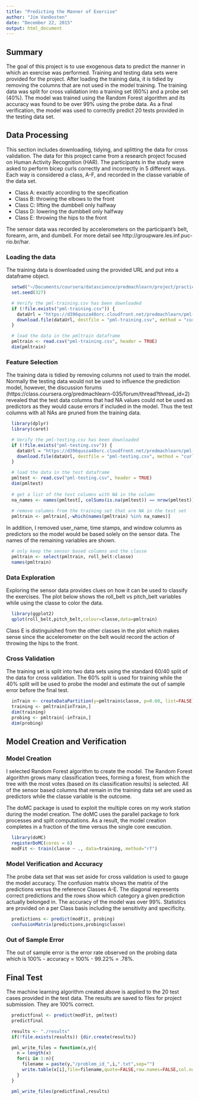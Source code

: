 ```yaml
---
title: "Predicting the Manner of Exercise"
author: "Jim VanOosten"
date: "December 22, 2015"
output: html_document
---
```


## Summary

The goal of this project is to use exogenous data to predict the manner in which an exercise was performed.  Training and testing data sets were provided for the project.  After loading the training data, it is tidied by removing the columns that are not used in the model training.  The training data was split for cross validation into a training set (60%) and a probe set (40%).  The model was trained using the Random Forest algorithm and its accuracy was found to be over 99% using the probe data.  As a final verification, the model was used to correctly predict 20 tests provided in the testing data set.

## Data Processing

This section includes downloading, tidying, and splitting the data for cross validation.   The data for this project came from a research project focused on Human Activity Recognition (HAR).  The participants in the study were asked to perform bicep curls correctly and incorrectly in 5 different ways.  Each way is considered a class, A-F, and recorded in the classe variable of the data set.

* Class A: exactly according to the specification
* Class B: throwing the elbows to the front
* Class C: lifting the dumbbell only halfway
* Class D: lowering the dumbbell only halfway 
* Class E: throwing the hips to the front 

The sensor data was recorded by accelerometers on the participant's belt, forearm, arm, and dumbell.  For more detail see  http://groupware.les.inf.puc-rio.br/har.  

### Loading the data

The training data is downloaded using the provided URL and put into a dataframe object.

```r
  setwd("~/Documents/coursera/datascience/predmachlearn/project/practicalmachinelearning")
  set.seed(327)

  # Verify the pml-training.csv has been downloaded 
  if (!file.exists("pml-training.csv")) {
    dataUrl = "https://d396qusza40orc.cloudfront.net/predmachlearn/pml-training.csv"
    download.file(dataUrl, destfile = "pml-training.csv", method = "curl")
  }

  # load the data in the pmltrain dataframe
  pmltrain <- read.csv("pml-training.csv", header = TRUE)
  dim(pmltrain)
```

### Feature Selection

The training data is tidied by removing columns not used to train the model.  Normally the testing data would not be used to influence the prediction model, however, the discussion forums (https://class.coursera.org/predmachlearn-035/forum/thread?thread_id=2) revealed that the test data columns that had NA values could not be used as predictors as they would cause errors if included in the model.  Thus the test columns with all NAs are pruned from the training data.  
```r
  library(dplyr)
  library(caret)
```

```r
  # Verify the pml-testing.csv has been downloaded 
  if (!file.exists("pml-testing.csv")) {
    dataUrl = "https://d396qusza40orc.cloudfront.net/predmachlearn/pml-testing.csv"
    download.file(dataUrl, destfile = "pml-testing.csv", method = "curl")
  }

  # load the data in the test dataframe
  pmltest <- read.csv("pml-testing.csv", header = TRUE)
  dim(pmltest)
  
  # get a list of the test columns with NA in the column
  na_names <- names(pmltest[, colSums(is.na(pmltest)) == nrow(pmltest)])
  
  # remove columns from the training set that are NA in the test set 
  pmltrain <- pmltrain[,-which(names(pmltrain) %in% na_names)]
```

In addition, I removed user_name, time stamps, and window columns as predictors so the model would be based solely on the sensor data.  The names of the remaining variables are shown.

```r
  # only keep the sensor based columns and the classe 
  pmltrain <- select(pmltrain, roll_belt:classe)
  names(pmltrain)
```

### Data Exploration

Exploring the sensor data provides clues on how it can be used to classify the exercises.  The plot below shows the roll_belt vs pitch_belt variables while using the classe to color the data.    

```r
  library(ggplot2)
  qplot(roll_belt,pitch_belt,colour=classe,data=pmltrain)
```

Class E is distinguished from the other classes in the plot which makes sense since the accelerometer on the belt would record the action of throwing the hips to the front.

### Cross Validation 

The training set is split into two data sets using the standard 60/40 split of the data for cross validation.  The 60% split is used for training while the 40% split will be used to probe the model and estimate the out of sample error before the final test.   

```r
  inTrain <- createDataPartition(y=pmltrain$classe, p=0.60, list=FALSE)
  training <- pmltrain[inTrain,] 
  dim(training)
  probing <- pmltrain[-inTrain,] 
  dim(probing)
```

## Model Creation and Verification 

### Model Creation 

I selected Random Forest algorithm to create the model.  The Random Forest algorithm grows many classification trees, forming a forest, from which the tree with the most votes (based on its classification results) is selected.  All of the sensor based columns that remain in the training data set are used as predictors while the classe variable is the outcome.

The doMC package is used to exploit the multiple cores on my work station during the model creation.  The doMC uses the parallel package to fork processes and split computations.  As a result, the model creation completes in a fraction of the time versus the single core execution.

```r
  library(doMC)
  registerDoMC(cores = 6)
  modFit <- train(classe ~ ., data=training, method="rf")
```


### Model Verification and Accuracy

The probe data set that was set aside for cross validation is used to gauge the model accuracy.  The confusion matrix shows the matrix of the predictions versus the reference Classes A-E.  The diagonal represents correct predictions and the rows show which category a given prediction actually belonged in.  The accuracy of the model was over 99%.  Statistics are provided on a per Class basis including the sensitivity and specificity.

```r
  predictions <- predict(modFit, probing)
  confusionMatrix(predictions,probing$classe)
```

### Out of Sample Error 

The out of sample error is the error rate observed on the probing data which is 100% - accuracy = 100% - 99.22% = .78%.  

## Final Test 

The machine learning algorithm created above is applied to the 20 test cases provided in the test data. The results are saved to files for project submission. They are 100% correct.  

```r
  predictfinal <- predict(modFit, pmltest)
  predictfinal

  results <- "./results"
  if(!file.exists(results)) {dir.create(results)}

  pml_write_files = function(x,y){
    n = length(x)
    for(i in 1:n){
      filename = paste(y,"/problem_id_",i,".txt",sep="")
      write.table(x[i],file=filename,quote=FALSE,row.names=FALSE,col.names=FALSE)
    }
  }

  pml_write_files(predictfinal,results)  
```

